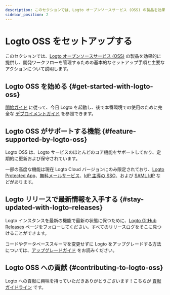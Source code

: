 ```yaml
---
description: このセクションでは、Logto オープンソースサービス (OSS) の製品を効果的に提供し、開発ワークフローを管理するための基本的なセットアップ手順と主要なアクションについて説明します。
sidebar_position: 2
---
```


# Logto OSS をセットアップする

このセクションでは、[Logto オープンソースサービス (OSS)](https://github.com/logto-io/logto) の製品を効果的に提供し、開発ワークフローを管理するための基本的なセットアップ手順と主要なアクションについて説明します。

## Logto OSS を始める \{#get-started-with-logto-oss}

[開始ガイド](/logto-oss/get-started-with-oss/) に従って、今日 Logto を起動し、後で本番環境での使用のために完全な [デプロイメントガイド](/logto-oss/deployment-and-configuration) を参照できます。

## Logto OSS がサポートする機能 \{#feature-supported-by-logto-oss}

Logto OSS は、Logto サービスのほとんどのコア機能をサポートしており、定期的に更新および保守されています。

一部の高度な機能は現在 Logto Cloud バージョンにのみ限定されており、[Logto Protected App](/integrate-logto/protected-app)、[無料メールサービス](/connectors/email-connectors/built-in-email-service)、[IdP 主導の SSO](/end-user-flows/enterprise-sso/idp-initiated-sso)、および [SAML IdP](/integrate-logto/third-party-applications) などがあります。

## Logto リリースで最新情報を入手する \{#stay-updated-with-logto-releases}

Logto インスタンスを最新の機能で最新の状態に保つために、[Logto GitHub Releases](https://github.com/logto-io/logto/releases) ページをフォローしてください。すべてのリリースログをそこに見つけることができます。

コードやデータベーススキーマを変更せずに Logto をアップグレードする方法については、[アップグレードガイド](/logto-oss/upgrading-oss-version) をお読みください。

## Logto OSS への貢献 \{#contributing-to-logto-oss}

Logto への貢献に興味を持っていただきありがとうございます！こちらが [貢献ガイドライン](/logto-oss/contribution) です。
